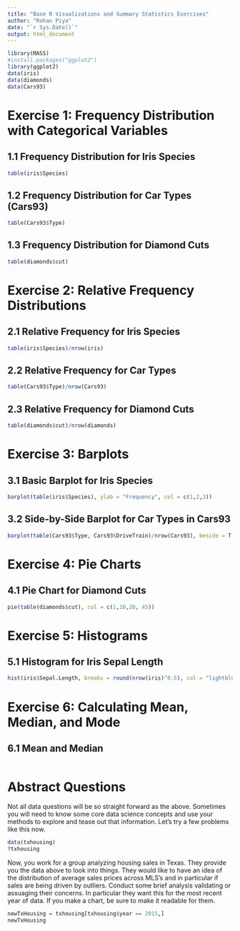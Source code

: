 ```yaml
---
title: "Base R Visualizations and Summary Statistics Exercises"
author: "Rohan Piya"
date: "`r Sys.Date()`"
output: html_document
---
```


```r
library(MASS)
#install.packages("ggplot2")
library(ggplot2)
data(iris)
data(diamonds)
data(Cars93)

```

# Exercise 1: Frequency Distribution with Categorical Variables

## 1.1 Frequency Distribution for Iris Species

```r
table(iris$Species)
```

## 1.2 Frequency Distribution for Car Types (Cars93)

```r
table(Cars93$Type)
```

## 1.3 Frequency Distribution for Diamond Cuts

```r
table(diamonds$cut)
```

# Exercise 2: Relative Frequency Distributions

## 2.1 Relative Frequency for Iris Species

```r
table(iris$Species)/nrow(iris)
```

## 2.2 Relative Frequency for Car Types

```r
table(Cars93$Type)/nrow(Cars93)
```

## 2.3 Relative Frequency for Diamond Cuts

```r
table(diamonds$cut)/nrow(diamonds)
```

# Exercise 3: Barplots

## 3.1 Basic Barplot for Iris Species

```r
barplot(table(iris$Species), ylab = "Frequency", col = c(1,2,3))
```

## 3.2 Side-by-Side Barplot for Car Types in Cars93

```r
barplot(table(Cars93$Type, Cars93$DriveTrain)/nrow(Cars93), beside = T, ylab = "Relative Frequency", xlab = "Types", col = c(11,5,8,6,4,0), cex.axis = 1.2)
```

# Exercise 4: Pie Charts

## 4.1 Pie Chart for Diamond Cuts

```r
pie(table(diamonds$cut), col = c(1,10,20, 45))
```

# Exercise 5: Histograms

## 5.1 Histogram for Iris Sepal Length

```r
hist(iris$Sepal.Length, breaks = round(nrow(iris)^0.5), col = "lightblue", xlab = "Sepal Length",cex.lab = 1.1, main = "Histogram of Iris Sepal Length", col.main = "lightgreen", cex.main = 1.5)
```

# Exercise 6: Calculating Mean, Median, and Mode

## 6.1 Mean and Median

```r

```
# Abstract Questions

Not all data questions will be so straight forward as the above. Sometimes you will need to know some core data science concepts and use your methods to explore and tease out that information. Let's try a few problems like this now.
```r
data(txhousing)
?txhousing
```

Now, you work for a group analyzing housing sales in Texas. They provide you the data above to look into things. They would like to have an idea of the distribution of average sales prices across MLS's and in particular if sales are being driven by outliers. Conduct some brief analysis validating or assuaging their concerns. In particular they want this for the most recent year of data. If you make a chart, be sure to make it readable for them.
```r
newTxHousing = txhousing[txhousing$year == 2015,]
newTxHousing
```

